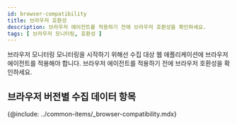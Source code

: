 ```yaml
---
id: browser-compatibility
title: 브라우저 호환성
description: 브라우저 에이전트를 적용하기 전에 브라우저 호환성을 확인하세요.
tags: [ 브라우저 모니터링, 호환성 ]
---
```


브라우저 모니터링 모니터링을 시작하기 위해선 수집 대상 웹 애플리케이션에 브라우저 에이전트를 적용해야 합니다. 브라우저 에이전트를 적용하기 전에 브라우저 호환성을 확인하세요.

## 브라우저 버전별 수집 데이터 항목

{@include: ../common-items/_browser-compatibility.mdx}